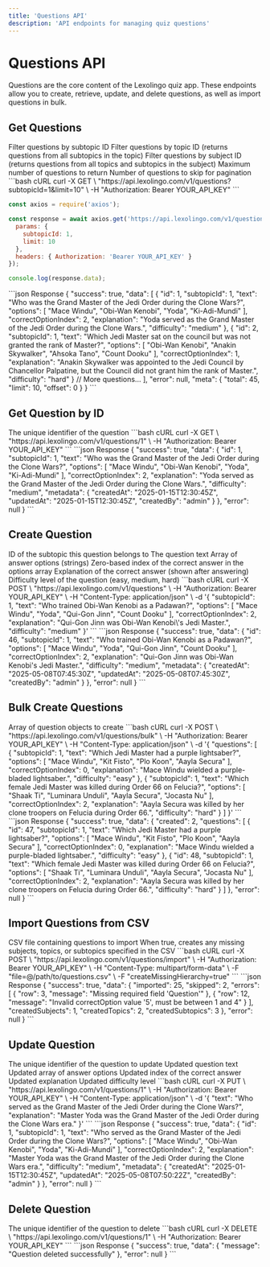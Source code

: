 ```yaml
---
title: 'Questions API'
description: 'API endpoints for managing quiz questions'
---
```


# Questions API

Questions are the core content of the Lexolingo quiz app. These endpoints allow you to create, retrieve, update, and delete questions, as well as import questions in bulk.

## Get Questions

<ParamField query="subtopicId" type="number">
  Filter questions by subtopic ID
</ParamField>

<ParamField query="topicId" type="number">
  Filter questions by topic ID (returns questions from all subtopics in the topic)
</ParamField>

<ParamField query="subjectId" type="number">
  Filter questions by subject ID (returns questions from all topics and subtopics in the subject)
</ParamField>

<ParamField query="limit" type="number" default="20">
  Maximum number of questions to return
</ParamField>

<ParamField query="offset" type="number" default="0">
  Number of questions to skip for pagination
</ParamField>

<RequestExample>
  ```bash cURL
  curl -X GET \
    "https://api.lexolingo.com/v1/questions?subtopicId=1&limit=10" \
    -H "Authorization: Bearer YOUR_API_KEY"
  ```

  ```javascript Node.js
  const axios = require('axios');
  
  const response = await axios.get('https://api.lexolingo.com/v1/questions', {
    params: { 
      subtopicId: 1,
      limit: 10 
    },
    headers: { Authorization: 'Bearer YOUR_API_KEY' }
  });
  
  console.log(response.data);
  ```
</RequestExample>

<ResponseExample>
  ```json Response
  {
    "success": true,
    "data": [
      {
        "id": 1,
        "subtopicId": 1,
        "text": "Who was the Grand Master of the Jedi Order during the Clone Wars?",
        "options": [
          "Mace Windu",
          "Obi-Wan Kenobi",
          "Yoda",
          "Ki-Adi-Mundi"
        ],
        "correctOptionIndex": 2,
        "explanation": "Yoda served as the Grand Master of the Jedi Order during the Clone Wars.",
        "difficulty": "medium"
      },
      {
        "id": 2,
        "subtopicId": 1,
        "text": "Which Jedi Master sat on the council but was not granted the rank of Master?",
        "options": [
          "Obi-Wan Kenobi",
          "Anakin Skywalker",
          "Ahsoka Tano",
          "Count Dooku"
        ],
        "correctOptionIndex": 1,
        "explanation": "Anakin Skywalker was appointed to the Jedi Council by Chancellor Palpatine, but the Council did not grant him the rank of Master.",
        "difficulty": "hard"
      }
      // More questions...
    ],
    "error": null,
    "meta": {
      "total": 45,
      "limit": 10,
      "offset": 0
    }
  }
  ```
</ResponseExample>

## Get Question by ID

<ParamField path="id" type="number" required>
  The unique identifier of the question
</ParamField>

<RequestExample>
  ```bash cURL
  curl -X GET \
    "https://api.lexolingo.com/v1/questions/1" \
    -H "Authorization: Bearer YOUR_API_KEY"
  ```
</RequestExample>

<ResponseExample>
  ```json Response
  {
    "success": true,
    "data": {
      "id": 1,
      "subtopicId": 1,
      "text": "Who was the Grand Master of the Jedi Order during the Clone Wars?",
      "options": [
        "Mace Windu",
        "Obi-Wan Kenobi",
        "Yoda",
        "Ki-Adi-Mundi"
      ],
      "correctOptionIndex": 2,
      "explanation": "Yoda served as the Grand Master of the Jedi Order during the Clone Wars.",
      "difficulty": "medium",
      "metadata": {
        "createdAt": "2025-01-15T12:30:45Z",
        "updatedAt": "2025-01-15T12:30:45Z",
        "createdBy": "admin"
      }
    },
    "error": null
  }
  ```
</ResponseExample>

## Create Question

<ParamField body="subtopicId" type="number" required>
  ID of the subtopic this question belongs to
</ParamField>

<ParamField body="text" type="string" required>
  The question text
</ParamField>

<ParamField body="options" type="array" required>
  Array of answer options (strings)
</ParamField>

<ParamField body="correctOptionIndex" type="number" required>
  Zero-based index of the correct answer in the options array
</ParamField>

<ParamField body="explanation" type="string">
  Explanation of the correct answer (shown after answering)
</ParamField>

<ParamField body="difficulty" type="string">
  Difficulty level of the question (easy, medium, hard)
</ParamField>

<RequestExample>
  ```bash cURL
  curl -X POST \
    "https://api.lexolingo.com/v1/questions" \
    -H "Authorization: Bearer YOUR_API_KEY" \
    -H "Content-Type: application/json" \
    -d '{
      "subtopicId": 1,
      "text": "Who trained Obi-Wan Kenobi as a Padawan?",
      "options": [
        "Mace Windu",
        "Yoda",
        "Qui-Gon Jinn",
        "Count Dooku"
      ],
      "correctOptionIndex": 2,
      "explanation": "Qui-Gon Jinn was Obi-Wan Kenobi\'s Jedi Master.",
      "difficulty": "medium"
    }'
  ```
</RequestExample>

<ResponseExample>
  ```json Response
  {
    "success": true,
    "data": {
      "id": 46,
      "subtopicId": 1,
      "text": "Who trained Obi-Wan Kenobi as a Padawan?",
      "options": [
        "Mace Windu",
        "Yoda",
        "Qui-Gon Jinn",
        "Count Dooku"
      ],
      "correctOptionIndex": 2,
      "explanation": "Qui-Gon Jinn was Obi-Wan Kenobi's Jedi Master.",
      "difficulty": "medium",
      "metadata": {
        "createdAt": "2025-05-08T07:45:30Z",
        "updatedAt": "2025-05-08T07:45:30Z",
        "createdBy": "admin"
      }
    },
    "error": null
  }
  ```
</ResponseExample>

## Bulk Create Questions

<ParamField body="questions" type="array" required>
  Array of question objects to create
</ParamField>

<RequestExample>
  ```bash cURL
  curl -X POST \
    "https://api.lexolingo.com/v1/questions/bulk" \
    -H "Authorization: Bearer YOUR_API_KEY" \
    -H "Content-Type: application/json" \
    -d '{
      "questions": [
        {
          "subtopicId": 1,
          "text": "Which Jedi Master had a purple lightsaber?",
          "options": [
            "Mace Windu",
            "Kit Fisto",
            "Plo Koon",
            "Aayla Secura"
          ],
          "correctOptionIndex": 0,
          "explanation": "Mace Windu wielded a purple-bladed lightsaber.",
          "difficulty": "easy"
        },
        {
          "subtopicId": 1,
          "text": "Which female Jedi Master was killed during Order 66 on Felucia?",
          "options": [
            "Shaak Ti",
            "Luminara Unduli",
            "Aayla Secura",
            "Jocasta Nu"
          ],
          "correctOptionIndex": 2,
          "explanation": "Aayla Secura was killed by her clone troopers on Felucia during Order 66.",
          "difficulty": "hard"
        }
      ]
    }'
  ```
</RequestExample>

<ResponseExample>
  ```json Response
  {
    "success": true,
    "data": {
      "created": 2,
      "questions": [
        {
          "id": 47,
          "subtopicId": 1,
          "text": "Which Jedi Master had a purple lightsaber?",
          "options": [
            "Mace Windu",
            "Kit Fisto",
            "Plo Koon",
            "Aayla Secura"
          ],
          "correctOptionIndex": 0,
          "explanation": "Mace Windu wielded a purple-bladed lightsaber.",
          "difficulty": "easy"
        },
        {
          "id": 48,
          "subtopicId": 1,
          "text": "Which female Jedi Master was killed during Order 66 on Felucia?",
          "options": [
            "Shaak Ti",
            "Luminara Unduli",
            "Aayla Secura",
            "Jocasta Nu"
          ],
          "correctOptionIndex": 2,
          "explanation": "Aayla Secura was killed by her clone troopers on Felucia during Order 66.",
          "difficulty": "hard"
        }
      ]
    },
    "error": null
  }
  ```
</ResponseExample>

## Import Questions from CSV

<ParamField body="file" type="file" required>
  CSV file containing questions to import
</ParamField>

<ParamField body="createMissingHierarchy" type="boolean" default="true">
  When true, creates any missing subjects, topics, or subtopics specified in the CSV
</ParamField>

<RequestExample>
  ```bash cURL
  curl -X POST \
    "https://api.lexolingo.com/v1/questions/import" \
    -H "Authorization: Bearer YOUR_API_KEY" \
    -H "Content-Type: multipart/form-data" \
    -F "file=@/path/to/questions.csv" \
    -F "createMissingHierarchy=true"
  ```
</RequestExample>

<ResponseExample>
  ```json Response
  {
    "success": true,
    "data": {
      "imported": 25,
      "skipped": 2,
      "errors": [
        {
          "row": 3,
          "message": "Missing required field 'Question'"
        },
        {
          "row": 12,
          "message": "Invalid correctOption value '5', must be between 1 and 4"
        }
      ],
      "createdSubjects": 1,
      "createdTopics": 2,
      "createdSubtopics": 3
    },
    "error": null
  }
  ```
</ResponseExample>

## Update Question

<ParamField path="id" type="number" required>
  The unique identifier of the question to update
</ParamField>

<ParamField body="text" type="string">
  Updated question text
</ParamField>

<ParamField body="options" type="array">
  Updated array of answer options
</ParamField>

<ParamField body="correctOptionIndex" type="number">
  Updated index of the correct answer
</ParamField>

<ParamField body="explanation" type="string">
  Updated explanation
</ParamField>

<ParamField body="difficulty" type="string">
  Updated difficulty level
</ParamField>

<RequestExample>
  ```bash cURL
  curl -X PUT \
    "https://api.lexolingo.com/v1/questions/1" \
    -H "Authorization: Bearer YOUR_API_KEY" \
    -H "Content-Type: application/json" \
    -d '{
      "text": "Who served as the Grand Master of the Jedi Order during the Clone Wars?",
      "explanation": "Master Yoda was the Grand Master of the Jedi Order during the Clone Wars era."
    }'
  ```
</RequestExample>

<ResponseExample>
  ```json Response
  {
    "success": true,
    "data": {
      "id": 1,
      "subtopicId": 1,
      "text": "Who served as the Grand Master of the Jedi Order during the Clone Wars?",
      "options": [
        "Mace Windu",
        "Obi-Wan Kenobi",
        "Yoda",
        "Ki-Adi-Mundi"
      ],
      "correctOptionIndex": 2,
      "explanation": "Master Yoda was the Grand Master of the Jedi Order during the Clone Wars era.",
      "difficulty": "medium",
      "metadata": {
        "createdAt": "2025-01-15T12:30:45Z",
        "updatedAt": "2025-05-08T07:50:22Z",
        "createdBy": "admin"
      }
    },
    "error": null
  }
  ```
</ResponseExample>

## Delete Question

<ParamField path="id" type="number" required>
  The unique identifier of the question to delete
</ParamField>

<RequestExample>
  ```bash cURL
  curl -X DELETE \
    "https://api.lexolingo.com/v1/questions/1" \
    -H "Authorization: Bearer YOUR_API_KEY"
  ```
</RequestExample>

<ResponseExample>
  ```json Response
  {
    "success": true,
    "data": {
      "message": "Question deleted successfully"
    },
    "error": null
  }
  ```
</ResponseExample>
